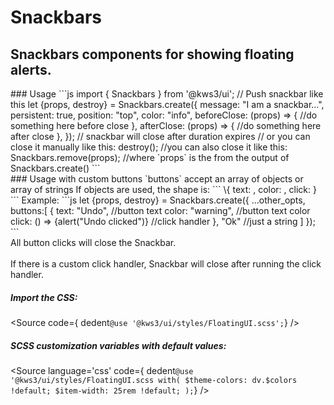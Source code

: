 
<Version />

# Snackbars
## Snackbars components for showing floating alerts.

<Meta of={Stories} />
<Canvas />
<Controls />

<div className="columns">
  <div className="column is-6">
  ### Usage
  ```js
  import { Snackbars } from '@kws3/ui';
  // Push snackbar like this
  let {props, destroy} = Snackbars.create({
    message: "I am a snackbar...",
    persistent: true,
    position: "top",
    color: "info",
    beforeClose: (props) => {
      //do something here before close
    },
    afterClose: (props) => {
      //do something here after close
    },
  });
  // snackbar will close after duration expires
  // or you can close it manually like this:
  destroy();
  //you can also close it like this:
  Snackbars.remove(props);
  //where `props` is the from the output of Snackbars.create()
  ```
  </div>
  <div className="column is-6">
    ### Usage with custom buttons
    `buttons` accept an array of objects or array of strings
    If objects are used, the shape is:
    ```
    \{
      text: <string>,
      color: <string>,
      click: <function>
    }
    ```
    Example:
    ```js
      let {props, destroy} = Snackbars.create({
        ...other_opts,
        buttons:[
          {
            text: "Undo", //button text
            color: "warning", //button text color
            click: () => {alert("Undo clicked")} //click handler
          },
          "Ok" //just a string
        ]
      });
    ```
    <div className="notification is-info is-light">
      All button clicks will close the Snackbar.<br></br>
      If there is a custom click handler, Snackbar will close after running the click handler.
    </div>
  </div>
</div>


##### Import the CSS:
<Source
  code={ dedent`@use '@kws3/ui/styles/FloatingUI.scss';`}
/>

##### SCSS customization variables with default values:
<Source
  language='css'
  code={ dedent`
    @use '@kws3/ui/styles/FloatingUI.scss with(
      $theme-colors: dv.$colors !default;
      $item-width: 25rem !default;
    );
  `}
/>